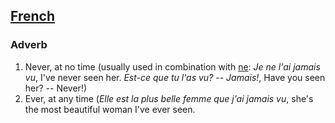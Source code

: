 ==[[French]]==

===Adverb===

#Never, at no time (usually used in combination with [[ne]]: ''Je ne l'ai jamais vu'', I've never seen her.  ''Est-ce que tu l'as vu? -- Jamais!'', Have you seen her? -- Never!)
#Ever, at any time (''Elle est la plus belle femme que j'ai jamais vu'', she's the most beautiful woman I've ever seen.